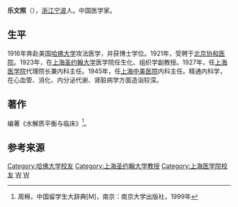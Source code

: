 '''乐文照'''（{{bd|1895年||1979年}}），[[浙江|浙江]][[宁波|宁波]]人。中国医学家。

==生平==
1916年奔赴美国[[哈佛大学|哈佛大学]]攻法医学，并获博士学位。1921年，受聘于[[北京协和医院|北京协和医院]]。1923年，在[[上海圣约翰大学|上海圣约翰大学]]医学院任生化、组织学副教授。1927年，任[[上海医学院|上海医学院]]代理院长兼内科主任。1945年，任[[上海中美医院|上海中美医院]]内科主任。精通内科学，在心血管、消化、内分泌代谢、肾脏病学方面造诣较深。

==著作==
编著《水解质平衡与临床》<ref>周棉，中国留学生大辞典[M]，南京：南京大学出版社，1999年</ref>。

==参考来源==
{{reflist}}

{{DEFAULTSORT:L}}
[[Category:哈佛大学校友|Category:哈佛大学校友]]
[[Category:上海圣约翰大学教授|Category:上海圣约翰大学教授]]
[[Category:上海医学院校友|Category:上海医学院校友]]
[[Category:宁波乐氏|W]]
[[Category:乐姓|W]]